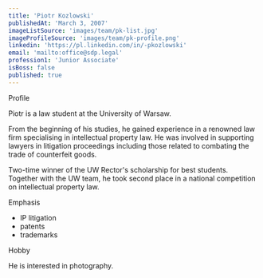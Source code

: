```yaml
---
title: 'Piotr Kozlowski'
publishedAt: 'March 3, 2007'
imageListSource: 'images/team/pk-list.jpg'
imageProfileSource: 'images/team/pk-profile.png'
linkedin: 'https://pl.linkedin.com/in/-pkozlowski'
email: 'mailto:office@sdp.legal'
profession1: 'Junior Associate'
isBoss: false
published: true
---
```


<ProfileSection type="profile">Profile</ProfileSection>

Piotr is a law student at the University of Warsaw.

From the beginning of his studies, he gained experience in a renowned law firm specialising in intellectual property law. He was involved in supporting lawyers in litigation proceedings including those related to combating the trade of counterfeit goods.

Two-time winner of the UW Rector's scholarship for best students. Together with the UW team, he took second place in a national competition on intellectual property law.

<ProfileSection type="search">Emphasis</ProfileSection>

- IP litigation
- patents
- trademarks

<ProfileSection type="hobby">Hobby</ProfileSection>

He is interested in photography.
